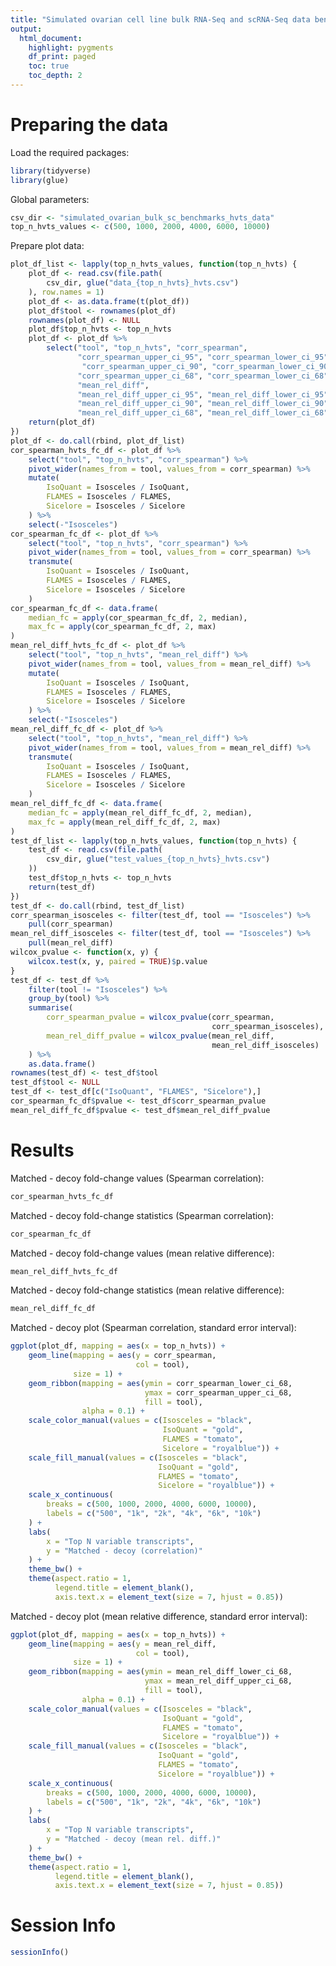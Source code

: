 ```yaml
---
title: "Simulated ovarian cell line bulk RNA-Seq and scRNA-Seq data benchmarks (top highly variable transcripts results summary)"
output:
  html_document:
    highlight: pygments
    df_print: paged
    toc: true
    toc_depth: 2
---
```


# Preparing the data

Load the required packages:
```r
library(tidyverse)
library(glue)
```

Global parameters:
```r
csv_dir <- "simulated_ovarian_bulk_sc_benchmarks_hvts_data"
top_n_hvts_values <- c(500, 1000, 2000, 4000, 6000, 10000)
```

Prepare plot data:
```r
plot_df_list <- lapply(top_n_hvts_values, function(top_n_hvts) {
    plot_df <- read.csv(file.path(
        csv_dir, glue("data_{top_n_hvts}_hvts.csv")
    ), row.names = 1)
    plot_df <- as.data.frame(t(plot_df))
    plot_df$tool <- rownames(plot_df)
    rownames(plot_df) <- NULL
    plot_df$top_n_hvts <- top_n_hvts
    plot_df <- plot_df %>%
        select("tool", "top_n_hvts", "corr_spearman",
               "corr_spearman_upper_ci_95", "corr_spearman_lower_ci_95",
                "corr_spearman_upper_ci_90", "corr_spearman_lower_ci_90",
               "corr_spearman_upper_ci_68", "corr_spearman_lower_ci_68",
               "mean_rel_diff",
               "mean_rel_diff_upper_ci_95", "mean_rel_diff_lower_ci_95",
               "mean_rel_diff_upper_ci_90", "mean_rel_diff_lower_ci_90",
               "mean_rel_diff_upper_ci_68", "mean_rel_diff_lower_ci_68")
    return(plot_df)
})
plot_df <- do.call(rbind, plot_df_list)
cor_spearman_hvts_fc_df <- plot_df %>%
    select("tool", "top_n_hvts", "corr_spearman") %>%
    pivot_wider(names_from = tool, values_from = corr_spearman) %>%
    mutate(
        IsoQuant = Isosceles / IsoQuant,
        FLAMES = Isosceles / FLAMES,
        Sicelore = Isosceles / Sicelore
    ) %>%
    select(-"Isosceles")
cor_spearman_fc_df <- plot_df %>%
    select("tool", "top_n_hvts", "corr_spearman") %>%
    pivot_wider(names_from = tool, values_from = corr_spearman) %>%
    transmute(
        IsoQuant = Isosceles / IsoQuant,
        FLAMES = Isosceles / FLAMES,
        Sicelore = Isosceles / Sicelore
    )
cor_spearman_fc_df <- data.frame(
    median_fc = apply(cor_spearman_fc_df, 2, median),
    max_fc = apply(cor_spearman_fc_df, 2, max)
)
mean_rel_diff_hvts_fc_df <- plot_df %>%
    select("tool", "top_n_hvts", "mean_rel_diff") %>%
    pivot_wider(names_from = tool, values_from = mean_rel_diff) %>%
    mutate(
        IsoQuant = Isosceles / IsoQuant,
        FLAMES = Isosceles / FLAMES,
        Sicelore = Isosceles / Sicelore
    ) %>%
    select(-"Isosceles")
mean_rel_diff_fc_df <- plot_df %>%
    select("tool", "top_n_hvts", "mean_rel_diff") %>%
    pivot_wider(names_from = tool, values_from = mean_rel_diff) %>%
    transmute(
        IsoQuant = Isosceles / IsoQuant,
        FLAMES = Isosceles / FLAMES,
        Sicelore = Isosceles / Sicelore
    )
mean_rel_diff_fc_df <- data.frame(
    median_fc = apply(mean_rel_diff_fc_df, 2, median),
    max_fc = apply(mean_rel_diff_fc_df, 2, max)
)
test_df_list <- lapply(top_n_hvts_values, function(top_n_hvts) {
    test_df <- read.csv(file.path(
        csv_dir, glue("test_values_{top_n_hvts}_hvts.csv")
    ))
    test_df$top_n_hvts <- top_n_hvts
    return(test_df)
})
test_df <- do.call(rbind, test_df_list)
corr_spearman_isosceles <- filter(test_df, tool == "Isosceles") %>%
    pull(corr_spearman)
mean_rel_diff_isosceles <- filter(test_df, tool == "Isosceles") %>%
    pull(mean_rel_diff)
wilcox_pvalue <- function(x, y) {
    wilcox.test(x, y, paired = TRUE)$p.value
}
test_df <- test_df %>%
    filter(tool != "Isosceles") %>%
    group_by(tool) %>%
    summarise(
        corr_spearman_pvalue = wilcox_pvalue(corr_spearman,
                                             corr_spearman_isosceles),
        mean_rel_diff_pvalue = wilcox_pvalue(mean_rel_diff,
                                             mean_rel_diff_isosceles)
    ) %>%
    as.data.frame()
rownames(test_df) <- test_df$tool
test_df$tool <- NULL
test_df <- test_df[c("IsoQuant", "FLAMES", "Sicelore"),]
cor_spearman_fc_df$pvalue <- test_df$corr_spearman_pvalue
mean_rel_diff_fc_df$pvalue <- test_df$mean_rel_diff_pvalue
```

# Results

Matched - decoy fold-change values (Spearman correlation):
```r
cor_spearman_hvts_fc_df
```

Matched - decoy fold-change statistics (Spearman correlation):
```r
cor_spearman_fc_df
```

Matched - decoy fold-change values (mean relative difference):
```r
mean_rel_diff_hvts_fc_df
```

Matched - decoy fold-change statistics (mean relative difference):
```r
mean_rel_diff_fc_df
```

Matched - decoy plot (Spearman correlation, standard error interval):
```r
ggplot(plot_df, mapping = aes(x = top_n_hvts)) +
    geom_line(mapping = aes(y = corr_spearman,
                            col = tool),
              size = 1) +
    geom_ribbon(mapping = aes(ymin = corr_spearman_lower_ci_68,
                              ymax = corr_spearman_upper_ci_68,
                              fill = tool),
                alpha = 0.1) +
    scale_color_manual(values = c(Isosceles = "black",
                                  IsoQuant = "gold",
                                  FLAMES = "tomato",
                                  Sicelore = "royalblue")) +
    scale_fill_manual(values = c(Isosceles = "black",
                                 IsoQuant = "gold",
                                 FLAMES = "tomato",
                                 Sicelore = "royalblue")) +
    scale_x_continuous(
        breaks = c(500, 1000, 2000, 4000, 6000, 10000),
        labels = c("500", "1k", "2k", "4k", "6k", "10k")
    ) +
    labs(
        x = "Top N variable transcripts",
        y = "Matched - decoy (correlation)"
    ) +
    theme_bw() +
    theme(aspect.ratio = 1,
          legend.title = element_blank(),
          axis.text.x = element_text(size = 7, hjust = 0.85))
```

Matched - decoy plot (mean relative difference, standard error interval):
```r
ggplot(plot_df, mapping = aes(x = top_n_hvts)) +
    geom_line(mapping = aes(y = mean_rel_diff,
                            col = tool),
              size = 1) +
    geom_ribbon(mapping = aes(ymin = mean_rel_diff_lower_ci_68,
                              ymax = mean_rel_diff_upper_ci_68,
                              fill = tool),
                alpha = 0.1) +
    scale_color_manual(values = c(Isosceles = "black",
                                  IsoQuant = "gold",
                                  FLAMES = "tomato",
                                  Sicelore = "royalblue")) +
    scale_fill_manual(values = c(Isosceles = "black",
                                 IsoQuant = "gold",
                                 FLAMES = "tomato",
                                 Sicelore = "royalblue")) +
    scale_x_continuous(
        breaks = c(500, 1000, 2000, 4000, 6000, 10000),
        labels = c("500", "1k", "2k", "4k", "6k", "10k")
    ) +
    labs(
        x = "Top N variable transcripts",
        y = "Matched - decoy (mean rel. diff.)"
    ) +
    theme_bw() +
    theme(aspect.ratio = 1,
          legend.title = element_blank(),
          axis.text.x = element_text(size = 7, hjust = 0.85))
```

# Session Info

```r
sessionInfo()
```
